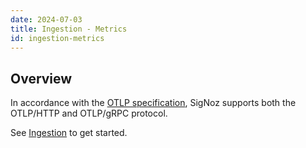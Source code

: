 ```yaml
---
date: 2024-07-03
title: Ingestion - Metrics
id: ingestion-metrics
---
```


## Overview

In accordance with the [OTLP specification](https://github.com/open-telemetry/opentelemetry-proto/blob/main/docs/specification.md), SigNoz supports both the OTLP/HTTP and OTLP/gRPC protocol.

See [Ingestion](/docs/ingestion/overview/) to get started.
